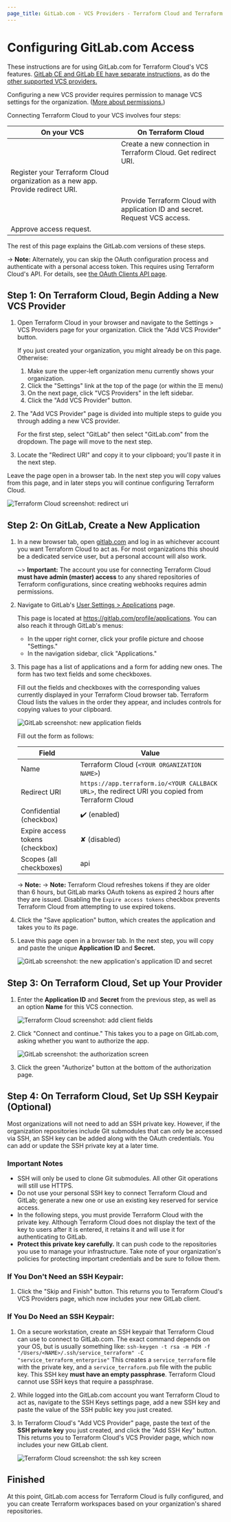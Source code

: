 ```yaml
---
page_title: GitLab.com - VCS Providers - Terraform Cloud and Terraform Enterprise
---
```


# Configuring GitLab.com Access

These instructions are for using GitLab.com for Terraform Cloud's VCS features. [GitLab CE and GitLab EE have separate instructions,](/cloud-docs/vcs/gitlab-eece) as do the [other supported VCS providers.](/cloud-docs/vcs)

Configuring a new VCS provider requires permission to manage VCS settings for the organization. ([More about permissions.](/cloud-docs/users-teams-organizations/permissions))

[permissions-citation]: #intentionally-unused---keep-for-maintainers

Connecting Terraform Cloud to your VCS involves four steps:

| On your VCS                                                                    | On Terraform Cloud                                                          |
| ------------------------------------------------------------------------------ | --------------------------------------------------------------------------- |
|                                                                                | Create a new connection in Terraform Cloud. Get redirect URI.               |
| Register your Terraform Cloud organization as a new app. Provide redirect URI. |                                                                             |
|                                                                                | Provide Terraform Cloud with application ID and secret. Request VCS access. |
| Approve access request.                                                        |                                                                             |

The rest of this page explains the GitLab.com versions of these steps.

-> **Note:** Alternately, you can skip the OAuth configuration process and authenticate with a personal access token. This requires using Terraform Cloud's API. For details, see [the OAuth Clients API page](/cloud-docs/api-docs/oauth-clients).

## Step 1: On Terraform Cloud, Begin Adding a New VCS Provider

1. Open Terraform Cloud in your browser and navigate to the Settings > VCS Providers page for your organization. Click the "Add VCS Provider" button.

   If you just created your organization, you might already be on this page. Otherwise:

   1. Make sure the upper-left organization menu currently shows your organization.
   1. Click the "Settings" link at the top of the page (or within the ☰ menu)
   1. On the next page, click "VCS Providers" in the left sidebar.
   1. Click the "Add VCS Provider" button.

1. The "Add VCS Provider" page is divided into multiple steps to guide you through adding a new VCS provider.

   For the first step, select "GitLab" then select "GitLab.com" from the dropdown. The page will move to the next step.

1. Locate the "Redirect URI" and copy it to your clipboard; you'll paste it in the next step.

Leave the page open in a browser tab. In the next step you will copy values from this page, and in later steps you will continue configuring Terraform Cloud.

![Terraform Cloud screenshot: redirect uri](/img/docs/gitlab-com-tfe-add-client-fields.png)

## Step 2: On GitLab, Create a New Application

1. In a new browser tab, open [gitlab.com](https://gitlab.com) and log in as whichever account you want Terraform Cloud to act as. For most organizations this should be a dedicated service user, but a personal account will also work.

   ~> **Important:** The account you use for connecting Terraform Cloud **must have admin (master) access** to any shared repositories of Terraform configurations, since creating webhooks requires admin permissions.

1. Navigate to GitLab's [User Settings > Applications](https://gitlab.com/profile/applications) page.

   This page is located at <https://gitlab.com/profile/applications>. You can also reach it through GitLab's menus:

   - In the upper right corner, click your profile picture and choose "Settings."
   - In the navigation sidebar, click "Applications."

1. This page has a list of applications and a form for adding new ones. The form has two text fields and some checkboxes.

   Fill out the fields and checkboxes with the corresponding values currently displayed in your Terraform Cloud browser tab. Terraform Cloud lists the values in the order they appear, and includes controls for copying values to your clipboard.

   ![GitLab screenshot: new application fields](/img/docs/gitlab-application-settings.png)

   Fill out the form as follows:

   | Field                   | Value                                                                                            |
   | ----------------------- | ------------------------------------------------------------------------------------------------ |
   | Name                    | Terraform Cloud (`<YOUR ORGANIZATION NAME>`)                                                     |
   | Redirect URI            | `https://app.terraform.io/<YOUR CALLBACK URL>`, the redirect URI you copied from Terraform Cloud |
   | Confidential (checkbox) | ✔️ (enabled)                                                                                     |
   | Expire access tokens (checkbox) | ✘ (disabled)                                                                             |
   | Scopes (all checkboxes) | api                                                                                              |

   -> **Note:**    -> **Note:** Terraform Cloud refreshes tokens if they are older than 6 hours, but GitLab marks OAuth tokens as expired 2 hours after they are issued. Disabling the `Expire access tokens` checkbox prevents Terraform Cloud from attempting to use expired tokens. 

1. Click the "Save application" button, which creates the application and takes you to its page.

1. Leave this page open in a browser tab. In the next step, you will copy and paste the unique **Application ID** and **Secret.**

   ![GitLab screenshot: the new application's application ID and secret](/img/docs/gitlab-application-created.png)

## Step 3: On Terraform Cloud, Set up Your Provider

1. Enter the **Application ID** and **Secret** from the previous step, as well as an option **Name** for this VCS connection.

   ![Terraform Cloud screenshot: add client fields](/img/docs/gitlab-com-tfe-add-client-fields.png)

1. Click "Connect and continue." This takes you to a page on GitLab.com, asking whether you want to authorize the app.

   ![GitLab screenshot: the authorization screen](/img/docs/gitlab-authorize.png)

1. Click the green "Authorize" button at the bottom of the authorization page.

## Step 4: On Terraform Cloud, Set Up SSH Keypair (Optional)

Most organizations will not need to add an SSH private key. However, if the organization repositories include Git submodules that can only be accessed via SSH, an SSH key can be added along with the OAuth credentials. You can add or update the SSH private key at a later time.

### Important Notes

- SSH will only be used to clone Git submodules. All other Git operations will still use HTTPS.
- Do not use your personal SSH key to connect Terraform Cloud and GitLab; generate a new one or use an existing key reserved for service access.
- In the following steps, you must provide Terraform Cloud with the private key. Although Terraform Cloud does not display the text of the key to users after it is entered, it retains it and will use it for authenticating to GitLab.
- **Protect this private key carefully.** It can push code to the repositories you use to manage your infrastructure. Take note of your organization's policies for protecting important credentials and be sure to follow them.

### If You Don't Need an SSH Keypair:

1. Click the "Skip and Finish" button. This returns you to Terraform Cloud's VCS Providers page, which now includes your new GitLab client.

### If You Do Need an SSH Keypair:

1. On a secure workstation, create an SSH keypair that Terraform Cloud can use to connect to GitLab.com. The exact command depends on your OS, but is usually something like:
   `ssh-keygen -t rsa -m PEM -f "/Users/<NAME>/.ssh/service_terraform" -C "service_terraform_enterprise"`
   This creates a `service_terraform` file with the private key, and a `service_terraform.pub` file with the public key. This SSH key **must have an empty passphrase**. Terraform Cloud cannot use SSH keys that require a passphrase.

1. While logged into the GitLab.com account you want Terraform Cloud to act as, navigate to the SSH Keys settings page, add a new SSH key and paste the value of the SSH public key you just created.

1. In Terraform Cloud's "Add VCS Provider" page, paste the text of the **SSH private key** you just created, and click the "Add SSH Key" button. This returns you to Terraform Cloud's VCS Provider page, which now includes your new GitLab client.

   ![Terraform Cloud screenshot: the ssh key screen](/img/docs/gitlab-com-ssh-key.png)

## Finished

At this point, GitLab.com access for Terraform Cloud is fully configured, and you can create Terraform workspaces based on your organization's shared repositories.
